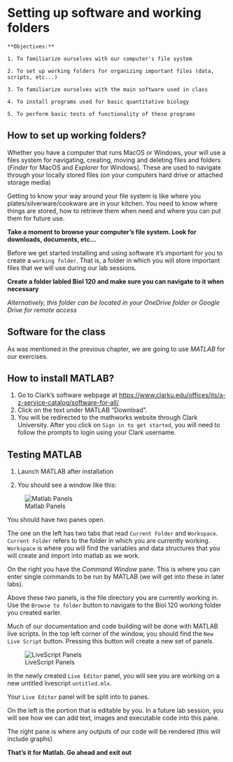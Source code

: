 # Setting up software and working folders {#software}

```block

**Objectives:**

1. To familiarize ourselves with our computer's file system

2. To set up working folders for organizing important files (data, scripts, etc...)

3. To familiarize ourselves with the main software used in class

4. To install programs used for basic quantitative biology

5. To perform basic tests of functionality of these programs
```


## How to set up working folders?

Whether you have a computer that runs MacOS or Windows, your will use a files system for navigating, creating, moving and deleting files and folders (*Finder* for MacOS and *Explorer* for Windows). These are used to navigate through your locally stored files (on your computers hard drive or attached storage media)

Getting to know your way around your file system is like where you plates/silverware/cookware are in your kitchen. You need to know where things are stored, how to retrieve them when need and where you can put them for future use.

**Take a moment to browse your computer's file system. Look for downloads, documents, etc...**

Before we get started installing and using software it's important for you to create a `working folder`. That is, a folder in which you will store important files that we will use during our lab sessions.

**Create a folder labled Biol 120 and make sure you can navigate to it when necessary**

*Alternatively, this folder can be located in your OneDrive folder or Google Drive for remote access*

## Software for the class 

As was mentioned in the previous chapter,  we are going to use *MATLAB* for our exercises.

## How to install MATLAB?

1. Go to Clark's software webpage at [https://www.clarku.edu/offices/its/a-z-service-catalog/software-for-all/](https://www.clarku.edu/offices/its/a-z-service-catalog/software-for-all/)
2. Click on the text under MATLAB "Download".
3. You will be redirected to the mathworks website through Clark University.  After you click on `Sign in to get started`, you will need to follow the prompts to login using your Clark username.


## Testing MATLAB

1. Launch MATLAB after installation

3. You should see a window like this:

![Matlab Panels](Lab0/MatlabScreen.png)

You should have two panes open. 

The one on the left has two tabs that read `Current Folder` and `Workspace`. `Current Folder` refers to the folder in which you are currently working. `Workspace` is where you will find the variables and data structures that you will create and import into matlab as we work. 

On the right you have the *Command Window* pane. This is where you can enter single commands to be run by MATLAB (we will get into these in later labs).

Above these two panels, is the file directory you are currently working in. Use the `Browse to folder` button to navigate to the Biol 120 working folder you created earler.

Much of our documentation and code building will be done with MATLAB live scripts. In the top left corner of the window, you should find the `New Live Script` button. Pressing this button will create a new set of panels.


![LiveScript Panels](Lab0/LiveScriptPanel.png)

In the newly created `Live Editor` panel, you will see you are working on a new untitled livescript `untitled.mlx`. 

Your `Live Editor` panel will be split into to panes. 

On the left is the portion that is editable by you. In a future lab session, you will see how we can add text, images and executable code into this pane.

The right pane is where any outputs of our code will be rendered (this will include graphs)

**That's it for Matlab. Go ahead and exit out**

